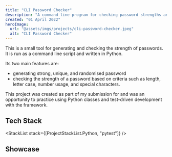 ```yaml
---
title: "CLI Password Checker"
description: "A command line program for checking password strengths and generating strong passwords written in Python."
created: "01 April 2022"
heroImage:
  url: "@assets/imgs/projects/cli-password-checker.jpeg"
  alt: "CLI Password Checker"
---
```



This is a small tool for generating and checking the strength of passwords.
It is run as a command line script and written in Python.

Its two main features are:

- generating strong, unique, and randomised password
- checking the strength of a password based on criteria such as length, letter
  case, number usage, and special characters.

This project was created as part of my submission for <ExternalLink href="https://pll.harvard.edu/course/cs50s-introduction-programming-python" text="CS50s Programming with Python course" /> and
was an opportunity to practice using Python classes and test-driven
development with the <ExternalLink href="https://pytest.org/" text="pytest" /> framework.

## Tech Stack

<StackList stack={[ProjectStackList.Python, "pytest"]} />

## Showcase

<RoundedImage src={pwChecker} alt="CLI Password Checker" />
<RoundedImage src={pwGen} alt="CLI Password Generator" />
